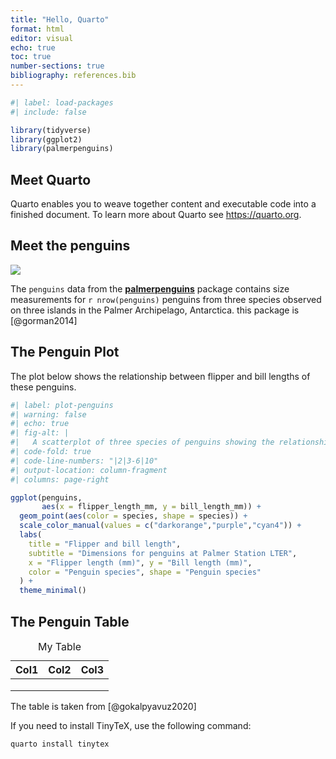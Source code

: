 ```yaml
---
title: "Hello, Quarto"
format: html
editor: visual
echo: true
toc: true
number-sections: true
bibliography: references.bib
---
```


```r
#| label: load-packages
#| include: false

library(tidyverse)
library(ggplot2)
library(palmerpenguins)
```

## Meet Quarto

Quarto enables you to weave together content and executable code into a finished document. To learn more about Quarto see <https://quarto.org>.

## Meet the penguins

![](https://raw.githubusercontent.com/quarto-dev/quarto-web/main/docs/get-started/hello/rstudio/lter_penguins.png)

The `penguins` data from the [**palmerpenguins**](https://allisonhorst.github.io/palmerpenguins "palmerpenguins R package") package contains size measurements for `r nrow(penguins)` penguins from three species observed on three islands in the Palmer Archipelago, Antarctica. this package is [@gorman2014]

## The Penguin Plot

The plot below shows the relationship between flipper and bill lengths of these penguins.

```r
#| label: plot-penguins
#| warning: false
#| echo: true
#| fig-alt: |
#|   A scatterplot of three species of penguins showing the relationship between
#| code-fold: true
#| code-line-numbers: "|2|3-6|10"
#| output-location: column-fragment
#| columns: page-right

ggplot(penguins, 
       aes(x = flipper_length_mm, y = bill_length_mm)) +
  geom_point(aes(color = species, shape = species)) +
  scale_color_manual(values = c("darkorange","purple","cyan4")) +
  labs(
    title = "Flipper and bill length",
    subtitle = "Dimensions for penguins at Palmer Station LTER",
    x = "Flipper length (mm)", y = "Bill length (mm)",
    color = "Penguin species", shape = "Penguin species"
  ) +
  theme_minimal()
```

## The Penguin Table

| Col1 | Col2 | Col3 |
|------|------|------|
|      |      |      |
|      |      |      |
|      |      |      |

: My Table

The table is taken from [@gokalpyavuz2020]

If you need to install TinyTeX, use the following command:

``` terminal
quarto install tinytex
```
